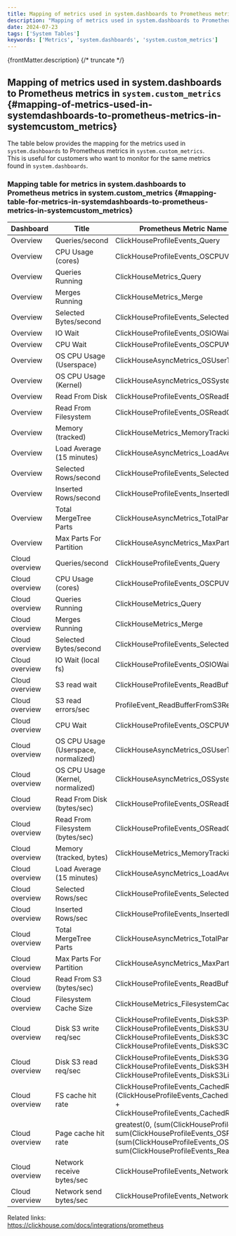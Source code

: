```yaml
---
title: Mapping of metrics used in system.dashboards to Prometheus metrics in `system.custom_metrics`
description: "Mapping of metrics used in system.dashboards to Prometheus metrics in system.custom_metrics"
date: 2024-07-23
tags: ['System Tables']
keywords: ['Metrics', 'system.dashboards', 'system.custom_metrics']
---
```


{frontMatter.description}
{/* truncate */}

## Mapping of metrics used in system.dashboards to Prometheus metrics in `system.custom_metrics` {#mapping-of-metrics-used-in-systemdashboards-to-prometheus-metrics-in-systemcustom_metrics}

The table below provides the mapping for the metrics used in `system.dashboards` to Prometheus metrics in `system.custom_metrics`.  
This is useful for customers who want to monitor for the same metrics found in `system.dashboards`. 

### Mapping table for metrics in system.dashboards to Prometheus metrics in system.custom_metrics {#mapping-table-for-metrics-in-systemdashboards-to-prometheus-metrics-in-systemcustom_metrics}

Dashboard | Title | Prometheus Metric Name (system.custom_metrics)
-- | -- | --
Overview | Queries/second | ClickHouseProfileEvents_Query
Overview | CPU Usage (cores) | ClickHouseProfileEvents_OSCPUVirtualTimeMicroseconds
Overview | Queries Running | ClickHouseMetrics_Query
Overview | Merges Running | ClickHouseMetrics_Merge
Overview | Selected Bytes/second | ClickHouseProfileEvents_SelectedBytes
Overview | IO Wait | ClickHouseProfileEvents_OSIOWaitMicroseconds
Overview | CPU Wait | ClickHouseProfileEvents_OSCPUWaitMicroseconds
Overview | OS CPU Usage (Userspace) | ClickHouseAsyncMetrics_OSUserTimeNormalized
Overview | OS CPU Usage (Kernel) | ClickHouseAsyncMetrics_OSSystemTimeNormalized
Overview | Read From Disk | ClickHouseProfileEvents_OSReadBytes
Overview | Read From Filesystem | ClickHouseProfileEvents_OSReadChars
Overview | Memory (tracked) | ClickHouseMetrics_MemoryTracking
Overview | Load Average (15 minutes) | ClickHouseAsyncMetrics_LoadAverage15
Overview | Selected Rows/second | ClickHouseProfileEvents_SelectedRows
Overview | Inserted Rows/second | ClickHouseProfileEvents_InsertedRows
Overview | Total MergeTree Parts | ClickHouseAsyncMetrics_TotalPartsOfMergeTreeTables
Overview | Max Parts For Partition | ClickHouseAsyncMetrics_MaxPartCountForPartition
Cloud overview | Queries/second | ClickHouseProfileEvents_Query
Cloud overview | CPU Usage (cores) | ClickHouseProfileEvents_OSCPUVirtualTimeMicroseconds
Cloud overview | Queries Running | ClickHouseMetrics_Query
Cloud overview | Merges Running | ClickHouseMetrics_Merge
Cloud overview | Selected Bytes/second | ClickHouseProfileEvents_SelectedBytes
Cloud overview | IO Wait (local fs) | ClickHouseProfileEvents_OSIOWaitMicroseconds
Cloud overview | S3 read wait | ClickHouseProfileEvents_ReadBufferFromS3Microseconds
Cloud overview | S3 read errors/sec | ProfileEvent_ReadBufferFromS3RequestsErrors
Cloud overview | CPU Wait | ClickHouseProfileEvents_OSCPUWaitMicroseconds
Cloud overview | OS CPU Usage (Userspace, normalized) | ClickHouseAsyncMetrics_OSUserTimeNormalized
Cloud overview | OS CPU Usage (Kernel, normalized) | ClickHouseAsyncMetrics_OSSystemTimeNormalized
Cloud overview | Read From Disk (bytes/sec) | ClickHouseProfileEvents_OSReadBytes
Cloud overview | Read From Filesystem (bytes/sec) | ClickHouseProfileEvents_OSReadChars
Cloud overview | Memory (tracked, bytes) | ClickHouseMetrics_MemoryTracking
Cloud overview | Load Average (15 minutes) | ClickHouseAsyncMetrics_LoadAverage15
Cloud overview | Selected Rows/sec | ClickHouseProfileEvents_SelectedRows
Cloud overview | Inserted Rows/sec | ClickHouseProfileEvents_InsertedRows
Cloud overview | Total MergeTree Parts | ClickHouseAsyncMetrics_TotalPartsOfMergeTreeTables
Cloud overview | Max Parts For Partition | ClickHouseAsyncMetrics_MaxPartCountForPartition
Cloud overview | Read From S3 (bytes/sec) | ClickHouseProfileEvents_ReadBufferFromS3Bytes
Cloud overview | Filesystem Cache Size | ClickHouseMetrics_FilesystemCacheSize
Cloud overview | Disk S3 write req/sec | ClickHouseProfileEvents_DiskS3PutObject + ClickHouseProfileEvents_DiskS3UploadPart + ClickHouseProfileEvents_DiskS3CreateMultipartUpload + ClickHouseProfileEvents_DiskS3CompleteMultipartUpload
Cloud overview | Disk S3 read req/sec | ClickHouseProfileEvents_DiskS3GetObject + ClickHouseProfileEvents_DiskS3HeadObject + ClickHouseProfileEvents_DiskS3ListObjects
Cloud overview | FS cache hit rate | ClickHouseProfileEvents_CachedReadBufferReadFromCacheBytes / (ClickHouseProfileEvents_CachedReadBufferReadFromCacheBytes + ClickHouseProfileEvents_CachedReadBufferReadFromSourceBytes)
Cloud overview | Page cache hit rate | greatest(0, (sum(ClickHouseProfileEvents_OSReadChars) - sum(ClickHouseProfileEvents_OSReadBytes)) /  (sum(ClickHouseProfileEvents_OSReadChars) + sum(ClickHouseProfileEvents_ReadBufferFromS3Bytes)))
Cloud overview | Network receive bytes/sec | ClickHouseProfileEvents_NetworkReceiveBytes
Cloud overview | Network send bytes/sec | ClickHouseProfileEvents_NetworkSendBytes


Related links:  
https://clickhouse.com/docs/integrations/prometheus